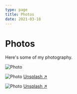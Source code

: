 ```yaml
---
type: page
title: Photos
date: 2021-03-18
---
```


# Photos

Here's some of my photography.


<Image
  src="/portfolio/images/github.PNG"
  alt="Photo"
  width={389}
  height={384}
  priority
  className="next-image"
/>

<Image
  src="/portfolio/images/photo2.jpg"
  alt="Photo"
  width={1125}
  height={750}
  priority
  className="next-image"
/>
[Unsplash ↗ ](https://unsplash.com/photos/WeYamle9fDM)

<Image
  src="/portfolio/images/photo.jpg"
  alt="Photo"
  width={1125}
  height={750}
  priority
  className="next-image"
/>
[Unsplash ↗ ](https://unsplash.com/photos/ndN00KmbJ1c)
